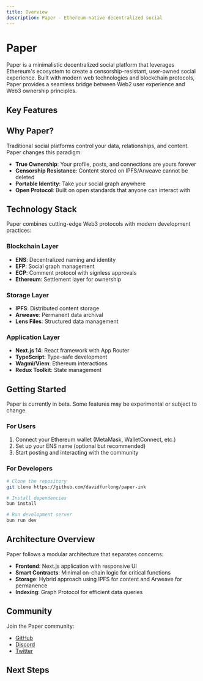 ```yaml
---
title: Overview
description: Paper - Ethereum-native decentralized social
---
```



# Paper

Paper is a minimalistic decentralized social platform that leverages Ethereum's ecosystem to create a censorship-resistant, user-owned social experience. Built with modern web technologies and blockchain protocols, Paper provides a seamless bridge between Web2 user experience and Web3 ownership principles.

## Key Features

<Cards>
  <Card title="Decentralized Identity" description="Powered by ENS (Ethereum Name Service) for human-readable addresses and profiles" />
  <Card title="Social Graph" description="Built on EFP (Ethereum Follow Protocol) for portable, user-owned social connections" />
  <Card title="On-chain Comments" description="Using ECP (Ethereum Comments Protocol) for permanent, decentralized discussions" />
  <Card title="Gasless Transactions" description="Seamless UX with sponsored transactions for approved users" />
</Cards>

## Why Paper?

Traditional social platforms control your data, relationships, and content. Paper changes this paradigm:

- **True Ownership**: Your profile, posts, and connections are yours forever
- **Censorship Resistance**: Content stored on IPFS/Arweave cannot be deleted
- **Portable Identity**: Take your social graph anywhere
- **Open Protocol**: Built on open standards that anyone can interact with

## Technology Stack

Paper combines cutting-edge Web3 protocols with modern development practices:

### Blockchain Layer
- **ENS**: Decentralized naming and identity
- **EFP**: Social graph management
- **ECP**: Comment protocol with signless approvals
- **Ethereum**: Settlement layer for ownership

### Storage Layer
- **IPFS**: Distributed content storage
- **Arweave**: Permanent data archival
- **Lens Files**: Structured data management

### Application Layer
- **Next.js 14**: React framework with App Router
- **TypeScript**: Type-safe development
- **Wagmi/Viem**: Ethereum interactions
- **Redux Toolkit**: State management

## Getting Started

<Callout type="info">
Paper is currently in beta. Some features may be experimental or subject to change.
</Callout>

### For Users

1. Connect your Ethereum wallet (MetaMask, WalletConnect, etc.)
2. Set up your ENS name (optional but recommended)
3. Start posting and interacting with the community

### For Developers

```bash
# Clone the repository
git clone https://github.com/davidfurlong/paper-ink

# Install dependencies
bun install

# Run development server
bun run dev
```

## Architecture Overview

Paper follows a modular architecture that separates concerns:

- **Frontend**: Next.js application with responsive UI
- **Smart Contracts**: Minimal on-chain logic for critical functions
- **Storage**: Hybrid approach using IPFS for content and Arweave for permanence
- **Indexing**: Graph Protocol for efficient data queries

## Community

Join the Paper community:

- [GitHub](https://github.com/davidfurlong/paper-ink)
- [Discord](#) 
- [Twitter](#)

## Next Steps

<Cards>
  <Card title="Architecture" href="/docs/architecture" description="Deep dive into Paper's technical architecture" />
  <Card title="Web3 Protocols" href="/docs/protocols/ens" description="Learn about ENS, EFP, and ECP integration" />
  <Card title="Storage" href="/docs/storage/ipfs-arweave" description="Understand our decentralized storage approach" />
</Cards>
